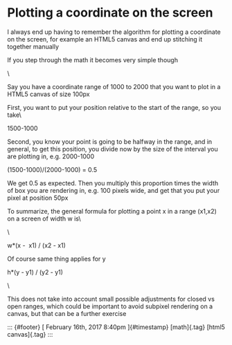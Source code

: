 

Plotting a coordinate on the screen
===================================

I always end up having to remember the algorithm for plotting a
coordinate on the screen, for example an HTML5 canvas and end up
stitching it together manually

If you step through the math it becomes very simple though

\

Say you have a coordinate range of 1000 to 2000 that you want to plot in
a HTML5 canvas of size 100px

First, you want to put your position relative to the start of the range,
so you take\

1500-1000

Second, you know your point is going to be halfway in the range, and in
general, to get this position, you divide now by the size of the
interval you are plotting in, e.g. 2000-1000

(1500-1000)/(2000-1000) = 0.5

We get 0.5 as expected. Then you multiply this proportion times the
width of box you are rendering in, e.g. 100 pixels wide, and get that
you put your pixel at position 50px

To summarize, the general formula for plotting a point x in a range
(x1,x2) on a screen of width w is\

\

w\*(x -  x1) / (x2 - x1)

Of course same thing applies for y

h\*(y - y1) / (y2 - y1)

\

This does not take into account small possible adjustments for closed vs
open ranges, which could be important to avoid subpixel rendering on a
canvas, but that can be a further exercise

::: {#footer}
[ February 16th, 2017 8:40pm ]{#timestamp} [math]{.tag} [html5
canvas]{.tag}
:::


